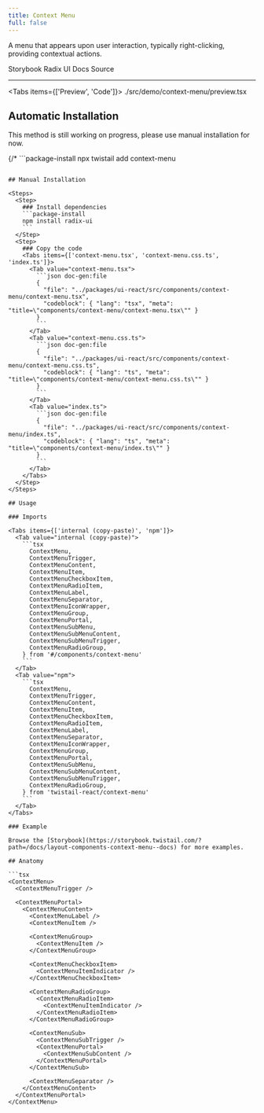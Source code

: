 ```yaml
---
title: Context Menu
full: false
---
```


A menu that appears upon user interaction, typically right-clicking, providing contextual actions.

<Badges>
  <BadgeLink href="https://storybook.twistail.com/?path=/docs/layout-components-context-menu--docs" external>
    Storybook
  </BadgeLink>
  <BadgeLink href="https://www.radix-ui.com/primitives/docs/components/context-menu#api-reference" external>
    Radix UI Docs
  </BadgeLink>
  <BadgeLink href="https://github.com/riipandi/twistail/tree/main/packages/ui-react/src/components/context-menu" external>
    Source
  </BadgeLink>
</Badges>

---


<Tabs items={['Preview', 'Code']}>
  <Tab value="Preview" className="rounded-b-xl flex min-h-44 flex-wrap items-center justify-center gap-4 py-20 not-prose">
    <Demo />
  </Tab>
  <Tab value="Code">
    <include cwd lang="tsx">./src/demo/context-menu/preview.tsx</include>
  </Tab>
</Tabs>

## Automatic Installation

<Callout type='warn'>
  This method is still working on progress, please use manual installation for now.
</Callout>

{/* ```package-install
npx twistail add context-menu
``` */}

## Manual Installation

<Steps>
  <Step>
    ### Install dependencies
    ```package-install
    npm install radix-ui
    ```
  </Step>
  <Step>
    ### Copy the code
    <Tabs items={['context-menu.tsx', 'context-menu.css.ts', 'index.ts']}>
      <Tab value="context-menu.tsx">
        ```json doc-gen:file
        {
          "file": "../packages/ui-react/src/components/context-menu/context-menu.tsx",
          "codeblock": { "lang": "tsx", "meta": "title=\"components/context-menu/context-menu.tsx\"" }
        }
        ```
      </Tab>
      <Tab value="context-menu.css.ts">
        ```json doc-gen:file
        {
          "file": "../packages/ui-react/src/components/context-menu/context-menu.css.ts",
          "codeblock": { "lang": "ts", "meta": "title=\"components/context-menu/context-menu.css.ts\"" }
        }
        ```
      </Tab>
      <Tab value="index.ts">
        ```json doc-gen:file
        {
          "file": "../packages/ui-react/src/components/context-menu/index.ts",
          "codeblock": { "lang": "ts", "meta": "title=\"components/context-menu/index.ts\"" }
        }
        ```
      </Tab>
    </Tabs>
  </Step>
</Steps>

## Usage

### Imports

<Tabs items={['internal (copy-paste)', 'npm']}>
  <Tab value="internal (copy-paste)">
    ```tsx
      ContextMenu,
      ContextMenuTrigger,
      ContextMenuContent,
      ContextMenuItem,
      ContextMenuCheckboxItem,
      ContextMenuRadioItem,
      ContextMenuLabel,
      ContextMenuSeparator,
      ContextMenuIconWrapper,
      ContextMenuGroup,
      ContextMenuPortal,
      ContextMenuSubMenu,
      ContextMenuSubMenuContent,
      ContextMenuSubMenuTrigger,
      ContextMenuRadioGroup,
    } from '#/components/context-menu'
    ```
  </Tab>
  <Tab value="npm">
    ```tsx
      ContextMenu,
      ContextMenuTrigger,
      ContextMenuContent,
      ContextMenuItem,
      ContextMenuCheckboxItem,
      ContextMenuRadioItem,
      ContextMenuLabel,
      ContextMenuSeparator,
      ContextMenuIconWrapper,
      ContextMenuGroup,
      ContextMenuPortal,
      ContextMenuSubMenu,
      ContextMenuSubMenuContent,
      ContextMenuSubMenuTrigger,
      ContextMenuRadioGroup,
    } from 'twistail-react/context-menu'
    ```
  </Tab>
</Tabs>

### Example

Browse the [Storybook](https://storybook.twistail.com/?path=/docs/layout-components-context-menu--docs) for more examples.

## Anatomy

```tsx
<ContextMenu>
  <ContextMenuTrigger />

  <ContextMenuPortal>
    <ContextMenuContent>
      <ContextMenuLabel />
      <ContextMenuItem />

      <ContextMenuGroup>
        <ContextMenuItem />
      </ContextMenuGroup>

      <ContextMenuCheckboxItem>
        <ContextMenuItemIndicator />
      </ContextMenuCheckboxItem>

      <ContextMenuRadioGroup>
        <ContextMenuRadioItem>
          <ContextMenuItemIndicator />
        </ContextMenuRadioItem>
      </ContextMenuRadioGroup>

      <ContextMenuSub>
        <ContextMenuSubTrigger />
        <ContextMenuPortal>
          <ContextMenuSubContent />
        </ContextMenuPortal>
      </ContextMenuSub>

      <ContextMenuSeparator />
    </ContextMenuContent>
  </ContextMenuPortal>
</ContextMenu>
```
